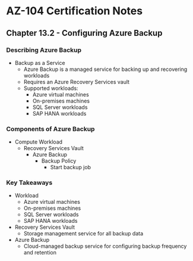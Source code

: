# AZ-104 Certification Notes
## Chapter 13.2 - Configuring Azure Backup

### Describing Azure Backup
* Backup as a Service
	* Azure Backup is a managed service for backing up and recovering workloads
	* Requires an Azure Recovery Services vault
	* Supported workloads:
		* Azure virtual machines
		* On-premises machines
		* SQL Server workloads
		* SAP HANA workloads

### Components of Azure Backup
* Compute Workload
	* Recovery Services Vault
		* Azure Backup
			* Backup Policy
				* Start backup job

### Key Takeaways
* Workload
	* Azure virtual machines
	* On-premises machines
	* SQL Server workloads
	* SAP HANA workloads
* Recovery Services Vault
	* Storage management service for all backup data
* Azure Backup
	* Cloud-managed backup service for configuring backup frequency and retention